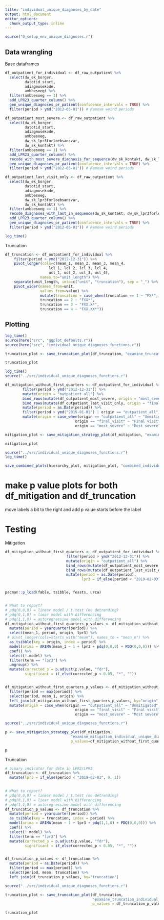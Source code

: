 ```yaml
---
title: "individual_unique_diagnoses_by_date"
output: html_document
editor_options: 
  chunk_output_type: inline
---
```


```r
source("0_setup_env_unique_diagnoses.r")
```

## Data wrangling 
Base dataframes
```r
df_outpatient_for_individual <- df_raw_outpatient %>%
  select(dw_ek_borger, 
         datotid_start, 
         adiagnosekode, 
         ambbesoeg) %>% 
  filter(ambbesoeg == 1) %>% 
  add_LPR23_quarter_column() %>% 
  gen_unique_diagnoses_pr_patient(confidence_intervals = TRUE) %>% 
  filter(period > ymd("2012-05-01")) # Remove weird periods

df_outpatient_most_severe <- df_raw_outpatient %>%
  select(dw_ek_borger, 
         datotid_start, 
         adiagnosekode, 
         ambbesoeg, 
         dw_sk_lpr3forloebsansvar, 
         dw_sk_kontakt) %>% 
  filter(ambbesoeg == 1) %>% 
  add_LPR23_quarter_column() %>% 
  recode_with_most_severe_diagnosis_for_sequence(dw_sk_kontakt, dw_sk_lpr3forloebsansvar, two_columns = TRUE) %>% 
  gen_unique_diagnoses_pr_patient(confidence_intervals = TRUE) %>% 
  filter(period > ymd("2012-05-01")) # Remove weird periods

df_outpatient_last_visit_only <- df_raw_outpatient %>%
  select(dw_ek_borger,
         datotid_start, 
         adiagnosekode, 
         ambbesoeg, 
         dw_sk_lpr3forloebsansvar,
         dw_sk_kontakt) %>% 
  filter(ambbesoeg == 1) %>% 
  recode_diagnoses_with_last_in_sequence(dw_sk_kontakt, dw_sk_lpr3forloebsansvar, two_columns = TRUE) %>% 
  add_LPR23_quarter_column() %>%
  gen_unique_diagnoses_pr_patient(confidence_intervals = TRUE) %>% 
  filter(period > ymd("2012-05-01")) # Remove weird periods

log_time()

```

Truncation
```r
df_truncation <- df_outpatient_for_individual %>% 
    filter(period > ymd("2012-12-31")) %>% 
    pivot_longer(cols=c(mean_1, mean_2, mean_3, mean_4,
                    lcl_1, lcl_2, lcl_3, lcl_4, 
                    ucl_1, ucl_2, ucl_3, ucl_4),
                names_to="unit_length") %>% 
    separate(unit_length, into=c("unit", "truncation"), sep = "_") %>% 
    pivot_wider(names_from=unit,
                values_from=value) %>% 
                mutate(truncation = case_when(truncation == 1 ~ "FX*",
                truncation == 2 ~ "FXX*",
                truncation == 3 ~ "FXX.X*",
                truncation == 4 ~ "FXX.XX*"))
```

## Plotting
```r
log_time()
source(here("src", "ggplot_defaults.r"))
source(here("src", "individual_unique_diagnoses_functions.r"))

truncation_plot <- save_truncation_plot(df_truncation, "examine_truncation_individual_unique_diagnoses_by_quarter")

truncation_plot
```

```r
log_time()
source("../src/individual_unique_diagnoses_functions.r")

df_mitigation_without_first_quarters <- df_outpatient_for_individual %>% 
        filter(period > ymd("2012-12-31")) %>% 
        mutate(origin = "outpatient_all") %>% 
        bind_rows(mutate(df_outpatient_most_severe, origin = "most_severe")) %>% 
        bind_rows(mutate(df_outpatient_last_visit_only, origin = "final_visit")) %>% 
        mutate(period = as.Date(period)) %>% 
        filter(period > ymd("2019-01-01") | origin == "outpatient_all") %>% 
        mutate(origin = case_when(origin == "outpatient_all" ~ "Unmitigated",
                                origin == "final_visit" ~ "Final visit",
                                origin == "most_severe" ~ "Most severe")) 

mitigation_plot <- save_mitigation_strategy_plot(df_mitigation, "examine_mitigation_individual_unique_diagnoses_by_quarter")

mitigation_plot
```

```r
source("../src/individual_unique_diagnoses_functions.r")
log_time()

save_combined_plots(hierarchy_plot, mitigation_plot, "combined_individual_unique_diagnoses")
```


# make p value plots for both df_mitigation and df_truncation
move labels a bit to the right and add p value starts before the label


# Testing
Mitigation
```r
df_mitigation_without_first_quarters <- df_outpatient_for_individual %>% 
                            filter(period > ymd("2012-12-31")) %>% 
                            mutate(origin = "outpatient_all") %>% 
                            bind_rows(mutate(df_outpatient_most_severe, origin = "most_severe")) %>% 
                            bind_rows(mutate(df_outpatient_last_visit_only, origin = "final_visit")) %>% 
                            mutate(period = as.Date(period),
                                   lpr3 = if_else(period < "2019-02-03", 0, 1))


pacman::p_load(fable, tsibble, feasts, urca)


# What to report? 
# pdq(0,0,0) = linear model / t.test (no detrending)
# pdq(0,1,0) = liear model with differencing
# pdq(1,1,0) = autoregressive model with differencing
df_mitigation_without_first_quarters_p_values <- df_mitigation_without_first_quarters %>% 
  mutate(period = yearquarter(period)) %>%
  select(mean_1, period, origin, lpr3) %>% 
 # pivot_longer(cols=starts_with("mean"), names_to = "mean_n") %>% 
  as_tsibble(key = origin, index = period) %>% 
  model(arima = ARIMA(mean_1 ~ 1 + lpr3 + pdq(0,0,0) + PDQ(0,0,0))) %>% 
  coef() %>% 
  select(!.model) %>% 
  filter(term == "lpr3") %>%
  ungroup() %>% 
  mutate(corrected_p = p.adjust(p.value, "fdr"),
         significant = if_else(corrected_p < 0.05, "*", "")) 


df_mitigation_without_first_quarters_p_values <- df_mitigation_without_first_quarters %>% 
  filter(period == max(period)) %>% 
  select(period, mean_1, origin) %>% 
  left_join(df_mitigation_without_first_quarters_p_values, by="origin") %>% 
  mutate(origin = case_when(origin == "outpatient_all" ~ "Unmitigated",
                                origin == "final_visit" ~ "Final visit",
                                origin == "most_severe" ~ "Most severe")) 

```


```r
source("../src/individual_unique_diagnoses_functions.r")

p <- save_mitigation_strategy_plot(df_mitigation, 
                              "examine_mitigation_individual_unique_diagnoses_by_quarter_p_values", 
                              p_values=df_mitigation_without_first_quarters_p_values)

p
```




Truncation
```r

# binary indicator for date in LPR2/LPR3
df_truncation <- df_truncation %>% 
  mutate(lpr3 = if_else(period < "2019-02-03", 0, 1)) 
  

# What to report? 
# pdq(0,0,0) = linear model / t.test (no detrending)
# pdq(0,1,0) = liear model with differencing
# pdq(1,1,0) = autoregressive model with differencing
df_truncation_p_values <- df_truncation %>% 
  mutate(period = yearquarter(period)) %>% 
  as_tsibble(key = truncation, index = period) %>% 
  model(arima = ARIMA(mean ~ 1 + lpr3 + pdq(1,1,0) + PDQ(0,0,0))) %>% 
  coef() %>% 
  select(!.model) %>% 
  filter(term == "lpr3") %>%
  mutate(corrected_p = p.adjust(p.value, "fdr"),
         significant = if_else(corrected_p < 0.05, "*", "")) 


df_truncation_p_values <- df_truncation %>% 
  mutate(period = as.Date(period)) %>% 
  filter(period == max(period)) %>% 
  select(period, mean, truncation) %>% 
  left_join(df_truncation_p_values, by="truncation") 

```

```r
source("../src/individual_unique_diagnoses_functions.r")

truncation_plot <- save_truncation_plot(df_truncation, 
                                        "examine_truncation_individual_unique_diagnoses_by_quarter_p_values",
                                        p_values = df_truncation_p_values)

truncation_plot
```

